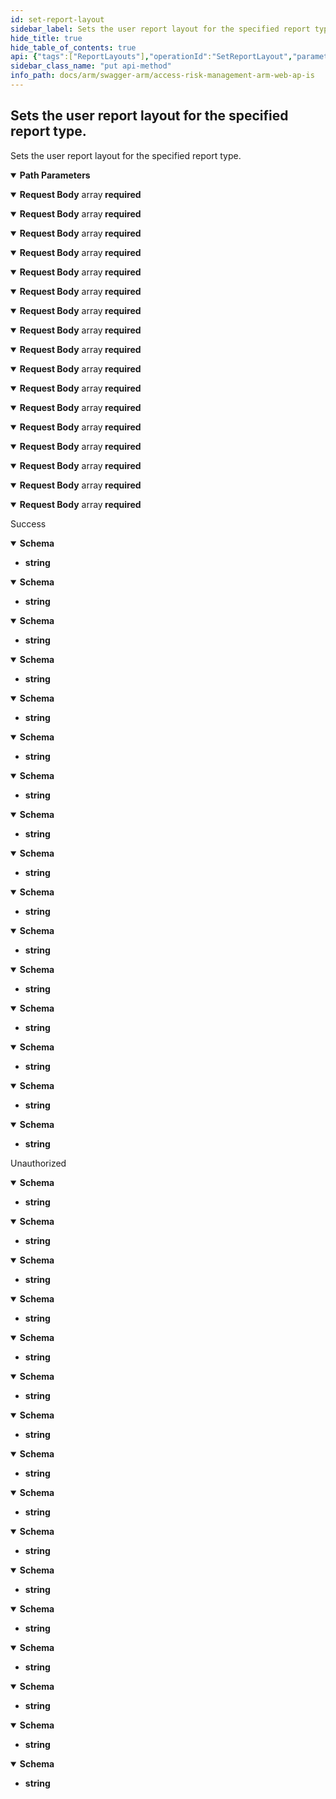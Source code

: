 ```yaml
---
id: set-report-layout
sidebar_label: Sets the user report layout for the specified report type.
hide_title: true
hide_table_of_contents: true
api: {"tags":["ReportLayouts"],"operationId":"SetReportLayout","parameters":[{"name":"reportType","in":"path","required":true,"schema":{"type":"string","enum":["userSummary","riskSummary","riskLevelDetails","userTCodeLevelRiskDetails","authorizationObjectLevelHitDetails","userRemediations","roleSummary","executionSummaryMonthly","executionSummary","roleRemediations","roleMemberTCodeExecutions","roleTCodeLevelRiskDetails","rolesRankedByRisk","riskDescriptions","businessFunctionDescriptions","dailyChangeDocumentSummary","mitigatingControls","roleDetails","roleInherentRiskDetails","userPermissionLevelDetails","roleAuthorizationObjectLevelHitDetails"]}}],"requestBody":{"content":{"application/json;odata.metadata=minimal;odata.streaming=true":{"schema":{"uniqueItems":false,"type":"array","items":{"description":"Represents the field configuration for a report's column.","type":"object","properties":{"fieldId":{"description":"Represents the unique identifier of the field.  Usually the name of the column.","type":"string"},"type":{"enum":["boolean","date","numeric","string"],"type":"string"},"enabled":{"description":"Represents whether the report column is enabled or not.","type":"boolean"},"width":{"format":"int32","description":"Represents the width of the report column.","type":"integer"}}}}},"application/json;odata.metadata=minimal;odata.streaming=false":{"schema":{"uniqueItems":false,"type":"array","items":{"description":"Represents the field configuration for a report's column.","type":"object","properties":{"fieldId":{"description":"Represents the unique identifier of the field.  Usually the name of the column.","type":"string"},"type":{"enum":["boolean","date","numeric","string"],"type":"string"},"enabled":{"description":"Represents whether the report column is enabled or not.","type":"boolean"},"width":{"format":"int32","description":"Represents the width of the report column.","type":"integer"}}}}},"application/json;odata.metadata=minimal":{"schema":{"uniqueItems":false,"type":"array","items":{"description":"Represents the field configuration for a report's column.","type":"object","properties":{"fieldId":{"description":"Represents the unique identifier of the field.  Usually the name of the column.","type":"string"},"type":{"enum":["boolean","date","numeric","string"],"type":"string"},"enabled":{"description":"Represents whether the report column is enabled or not.","type":"boolean"},"width":{"format":"int32","description":"Represents the width of the report column.","type":"integer"}}}}},"application/json;odata.metadata=full;odata.streaming=true":{"schema":{"uniqueItems":false,"type":"array","items":{"description":"Represents the field configuration for a report's column.","type":"object","properties":{"fieldId":{"description":"Represents the unique identifier of the field.  Usually the name of the column.","type":"string"},"type":{"enum":["boolean","date","numeric","string"],"type":"string"},"enabled":{"description":"Represents whether the report column is enabled or not.","type":"boolean"},"width":{"format":"int32","description":"Represents the width of the report column.","type":"integer"}}}}},"application/json;odata.metadata=full;odata.streaming=false":{"schema":{"uniqueItems":false,"type":"array","items":{"description":"Represents the field configuration for a report's column.","type":"object","properties":{"fieldId":{"description":"Represents the unique identifier of the field.  Usually the name of the column.","type":"string"},"type":{"enum":["boolean","date","numeric","string"],"type":"string"},"enabled":{"description":"Represents whether the report column is enabled or not.","type":"boolean"},"width":{"format":"int32","description":"Represents the width of the report column.","type":"integer"}}}}},"application/json;odata.metadata=full":{"schema":{"uniqueItems":false,"type":"array","items":{"description":"Represents the field configuration for a report's column.","type":"object","properties":{"fieldId":{"description":"Represents the unique identifier of the field.  Usually the name of the column.","type":"string"},"type":{"enum":["boolean","date","numeric","string"],"type":"string"},"enabled":{"description":"Represents whether the report column is enabled or not.","type":"boolean"},"width":{"format":"int32","description":"Represents the width of the report column.","type":"integer"}}}}},"application/json;odata.metadata=none;odata.streaming=true":{"schema":{"uniqueItems":false,"type":"array","items":{"description":"Represents the field configuration for a report's column.","type":"object","properties":{"fieldId":{"description":"Represents the unique identifier of the field.  Usually the name of the column.","type":"string"},"type":{"enum":["boolean","date","numeric","string"],"type":"string"},"enabled":{"description":"Represents whether the report column is enabled or not.","type":"boolean"},"width":{"format":"int32","description":"Represents the width of the report column.","type":"integer"}}}}},"application/json;odata.metadata=none;odata.streaming=false":{"schema":{"uniqueItems":false,"type":"array","items":{"description":"Represents the field configuration for a report's column.","type":"object","properties":{"fieldId":{"description":"Represents the unique identifier of the field.  Usually the name of the column.","type":"string"},"type":{"enum":["boolean","date","numeric","string"],"type":"string"},"enabled":{"description":"Represents whether the report column is enabled or not.","type":"boolean"},"width":{"format":"int32","description":"Represents the width of the report column.","type":"integer"}}}}},"application/json;odata.metadata=none":{"schema":{"uniqueItems":false,"type":"array","items":{"description":"Represents the field configuration for a report's column.","type":"object","properties":{"fieldId":{"description":"Represents the unique identifier of the field.  Usually the name of the column.","type":"string"},"type":{"enum":["boolean","date","numeric","string"],"type":"string"},"enabled":{"description":"Represents whether the report column is enabled or not.","type":"boolean"},"width":{"format":"int32","description":"Represents the width of the report column.","type":"integer"}}}}},"application/json;odata.streaming=true":{"schema":{"uniqueItems":false,"type":"array","items":{"description":"Represents the field configuration for a report's column.","type":"object","properties":{"fieldId":{"description":"Represents the unique identifier of the field.  Usually the name of the column.","type":"string"},"type":{"enum":["boolean","date","numeric","string"],"type":"string"},"enabled":{"description":"Represents whether the report column is enabled or not.","type":"boolean"},"width":{"format":"int32","description":"Represents the width of the report column.","type":"integer"}}}}},"application/json;odata.streaming=false":{"schema":{"uniqueItems":false,"type":"array","items":{"description":"Represents the field configuration for a report's column.","type":"object","properties":{"fieldId":{"description":"Represents the unique identifier of the field.  Usually the name of the column.","type":"string"},"type":{"enum":["boolean","date","numeric","string"],"type":"string"},"enabled":{"description":"Represents whether the report column is enabled or not.","type":"boolean"},"width":{"format":"int32","description":"Represents the width of the report column.","type":"integer"}}}}},"application/json":{"schema":{"uniqueItems":false,"type":"array","items":{"description":"Represents the field configuration for a report's column.","type":"object","properties":{"fieldId":{"description":"Represents the unique identifier of the field.  Usually the name of the column.","type":"string"},"type":{"enum":["boolean","date","numeric","string"],"type":"string"},"enabled":{"description":"Represents whether the report column is enabled or not.","type":"boolean"},"width":{"format":"int32","description":"Represents the width of the report column.","type":"integer"}}}}},"application/xml":{"schema":{"uniqueItems":false,"type":"array","items":{"description":"Represents the field configuration for a report's column.","type":"object","properties":{"fieldId":{"description":"Represents the unique identifier of the field.  Usually the name of the column.","type":"string"},"type":{"enum":["boolean","date","numeric","string"],"type":"string"},"enabled":{"description":"Represents whether the report column is enabled or not.","type":"boolean"},"width":{"format":"int32","description":"Represents the width of the report column.","type":"integer"}}}}},"application/prs.odatatestxx-odata":{"schema":{"uniqueItems":false,"type":"array","items":{"description":"Represents the field configuration for a report's column.","type":"object","properties":{"fieldId":{"description":"Represents the unique identifier of the field.  Usually the name of the column.","type":"string"},"type":{"enum":["boolean","date","numeric","string"],"type":"string"},"enabled":{"description":"Represents whether the report column is enabled or not.","type":"boolean"},"width":{"format":"int32","description":"Represents the width of the report column.","type":"integer"}}}}},"application/json-patch+json":{"schema":{"uniqueItems":false,"type":"array","items":{"description":"Represents the field configuration for a report's column.","type":"object","properties":{"fieldId":{"description":"Represents the unique identifier of the field.  Usually the name of the column.","type":"string"},"type":{"enum":["boolean","date","numeric","string"],"type":"string"},"enabled":{"description":"Represents whether the report column is enabled or not.","type":"boolean"},"width":{"format":"int32","description":"Represents the width of the report column.","type":"integer"}}}}},"text/json":{"schema":{"uniqueItems":false,"type":"array","items":{"description":"Represents the field configuration for a report's column.","type":"object","properties":{"fieldId":{"description":"Represents the unique identifier of the field.  Usually the name of the column.","type":"string"},"type":{"enum":["boolean","date","numeric","string"],"type":"string"},"enabled":{"description":"Represents whether the report column is enabled or not.","type":"boolean"},"width":{"format":"int32","description":"Represents the width of the report column.","type":"integer"}}}}},"application/*+json":{"schema":{"uniqueItems":false,"type":"array","items":{"description":"Represents the field configuration for a report's column.","type":"object","properties":{"fieldId":{"description":"Represents the unique identifier of the field.  Usually the name of the column.","type":"string"},"type":{"enum":["boolean","date","numeric","string"],"type":"string"},"enabled":{"description":"Represents whether the report column is enabled or not.","type":"boolean"},"width":{"format":"int32","description":"Represents the width of the report column.","type":"integer"}}}}}},"required":true},"responses":{"200":{"description":"Success","content":{"application/json;odata.metadata=minimal;odata.streaming=true":{"schema":{"type":"string"}},"application/json;odata.metadata=minimal;odata.streaming=false":{"schema":{"type":"string"}},"application/json;odata.metadata=minimal":{"schema":{"type":"string"}},"application/json;odata.metadata=full;odata.streaming=true":{"schema":{"type":"string"}},"application/json;odata.metadata=full;odata.streaming=false":{"schema":{"type":"string"}},"application/json;odata.metadata=full":{"schema":{"type":"string"}},"application/json;odata.metadata=none;odata.streaming=true":{"schema":{"type":"string"}},"application/json;odata.metadata=none;odata.streaming=false":{"schema":{"type":"string"}},"application/json;odata.metadata=none":{"schema":{"type":"string"}},"application/json;odata.streaming=true":{"schema":{"type":"string"}},"application/json;odata.streaming=false":{"schema":{"type":"string"}},"application/json":{"schema":{"type":"string"}},"application/xml":{"schema":{"type":"string"}},"application/prs.odatatestxx-odata":{"schema":{"type":"string"}},"text/plain":{"schema":{"type":"string"}},"text/json":{"schema":{"type":"string"}}}},"401":{"description":"Unauthorized","content":{"application/json;odata.metadata=minimal;odata.streaming=true":{"schema":{"type":"string"}},"application/json;odata.metadata=minimal;odata.streaming=false":{"schema":{"type":"string"}},"application/json;odata.metadata=minimal":{"schema":{"type":"string"}},"application/json;odata.metadata=full;odata.streaming=true":{"schema":{"type":"string"}},"application/json;odata.metadata=full;odata.streaming=false":{"schema":{"type":"string"}},"application/json;odata.metadata=full":{"schema":{"type":"string"}},"application/json;odata.metadata=none;odata.streaming=true":{"schema":{"type":"string"}},"application/json;odata.metadata=none;odata.streaming=false":{"schema":{"type":"string"}},"application/json;odata.metadata=none":{"schema":{"type":"string"}},"application/json;odata.streaming=true":{"schema":{"type":"string"}},"application/json;odata.streaming=false":{"schema":{"type":"string"}},"application/json":{"schema":{"type":"string"}},"application/xml":{"schema":{"type":"string"}},"application/prs.odatatestxx-odata":{"schema":{"type":"string"}},"text/plain":{"schema":{"type":"string"}},"text/json":{"schema":{"type":"string"}}}}},"description":"Sets the user report layout for the specified report type.","method":"put","path":"/api/layouts/{reportType}","jsonRequestBodyExample":[{"fieldId":"string","type":"boolean","enabled":true,"width":0}],"info":{"version":"v1","title":"Access Risk Management ARM Web APIs"},"postman":{"name":"Sets the user report layout for the specified report type.","description":{"type":"text/plain"},"url":{"path":["api","layouts",":reportType"],"host":["{{baseUrl}}"],"query":[],"variable":[{"disabled":false,"description":{"content":"(Required) ","type":"text/plain"},"type":"any","value":"","key":"reportType"}]},"header":[{"key":"Content-Type","value":"application/json"},{"key":"Accept","value":"application/json;odata.metadata=minimal;odata.streaming=true"}],"method":"PUT","body":{"mode":"raw","raw":"\"\"","options":{"raw":{"language":"json"}}}}}
sidebar_class_name: "put api-method"
info_path: docs/arm/swagger-arm/access-risk-management-arm-web-ap-is
---
```



## Sets the user report layout for the specified report type.



Sets the user report layout for the specified report type.

<details style={{"marginBottom":"1rem"}} data-collapsed={false} open={true}><summary style={{}}><strong>Path Parameters</strong></summary><div><ul><ParamsItem className={"paramsItem"} param={{"name":"reportType","in":"path","required":true,"schema":{"type":"string","enum":["userSummary","riskSummary","riskLevelDetails","userTCodeLevelRiskDetails","authorizationObjectLevelHitDetails","userRemediations","roleSummary","executionSummaryMonthly","executionSummary","roleRemediations","roleMemberTCodeExecutions","roleTCodeLevelRiskDetails","rolesRankedByRisk","riskDescriptions","businessFunctionDescriptions","dailyChangeDocumentSummary","mitigatingControls","roleDetails","roleInherentRiskDetails","userPermissionLevelDetails","roleAuthorizationObjectLevelHitDetails"]}}}></ParamsItem></ul></div></details><MimeTabs groupId={"mime-type"}><TabItem label={"application/json;odata.metadata=minimal;odata.streaming=true"} value={"application/json;odata.metadata=minimal;odata.streaming=true"}><details style={{}} data-collapsed={false} open={true}><summary style={{"textAlign":"left"}}><strong>Request Body</strong><span style={{"opacity":"0.6"}}> array</span><strong style={{"fontSize":"var(--ifm-code-font-size)","color":"var(--openapi-required)"}}> required</strong></summary><div style={{"textAlign":"left","marginLeft":"1rem"}}></div><ul style={{"marginLeft":"1rem"}}><SchemaItem collapsible={false} name={"fieldId"} required={false} schemaDescription={"Represents the unique identifier of the field.  Usually the name of the column."} schemaName={"string"} qualifierMessage={undefined} defaultValue={undefined}></SchemaItem><SchemaItem collapsible={false} name={"type"} required={false} schemaDescription={undefined} schemaName={"string"} qualifierMessage={"**Possible values:** [`boolean`, `date`, `numeric`, `string`]"} defaultValue={undefined}></SchemaItem><SchemaItem collapsible={false} name={"enabled"} required={false} schemaDescription={"Represents whether the report column is enabled or not."} schemaName={"boolean"} qualifierMessage={undefined} defaultValue={undefined}></SchemaItem><SchemaItem collapsible={false} name={"width"} required={false} schemaDescription={"Represents the width of the report column."} schemaName={"int32"} qualifierMessage={undefined} defaultValue={undefined}></SchemaItem></ul></details></TabItem><TabItem label={"application/json;odata.metadata=minimal;odata.streaming=false"} value={"application/json;odata.metadata=minimal;odata.streaming=false"}><details style={{}} data-collapsed={false} open={true}><summary style={{"textAlign":"left"}}><strong>Request Body</strong><span style={{"opacity":"0.6"}}> array</span><strong style={{"fontSize":"var(--ifm-code-font-size)","color":"var(--openapi-required)"}}> required</strong></summary><div style={{"textAlign":"left","marginLeft":"1rem"}}></div><ul style={{"marginLeft":"1rem"}}><SchemaItem collapsible={false} name={"fieldId"} required={false} schemaDescription={"Represents the unique identifier of the field.  Usually the name of the column."} schemaName={"string"} qualifierMessage={undefined} defaultValue={undefined}></SchemaItem><SchemaItem collapsible={false} name={"type"} required={false} schemaDescription={undefined} schemaName={"string"} qualifierMessage={"**Possible values:** [`boolean`, `date`, `numeric`, `string`]"} defaultValue={undefined}></SchemaItem><SchemaItem collapsible={false} name={"enabled"} required={false} schemaDescription={"Represents whether the report column is enabled or not."} schemaName={"boolean"} qualifierMessage={undefined} defaultValue={undefined}></SchemaItem><SchemaItem collapsible={false} name={"width"} required={false} schemaDescription={"Represents the width of the report column."} schemaName={"int32"} qualifierMessage={undefined} defaultValue={undefined}></SchemaItem></ul></details></TabItem><TabItem label={"application/json;odata.metadata=minimal"} value={"application/json;odata.metadata=minimal"}><details style={{}} data-collapsed={false} open={true}><summary style={{"textAlign":"left"}}><strong>Request Body</strong><span style={{"opacity":"0.6"}}> array</span><strong style={{"fontSize":"var(--ifm-code-font-size)","color":"var(--openapi-required)"}}> required</strong></summary><div style={{"textAlign":"left","marginLeft":"1rem"}}></div><ul style={{"marginLeft":"1rem"}}><SchemaItem collapsible={false} name={"fieldId"} required={false} schemaDescription={"Represents the unique identifier of the field.  Usually the name of the column."} schemaName={"string"} qualifierMessage={undefined} defaultValue={undefined}></SchemaItem><SchemaItem collapsible={false} name={"type"} required={false} schemaDescription={undefined} schemaName={"string"} qualifierMessage={"**Possible values:** [`boolean`, `date`, `numeric`, `string`]"} defaultValue={undefined}></SchemaItem><SchemaItem collapsible={false} name={"enabled"} required={false} schemaDescription={"Represents whether the report column is enabled or not."} schemaName={"boolean"} qualifierMessage={undefined} defaultValue={undefined}></SchemaItem><SchemaItem collapsible={false} name={"width"} required={false} schemaDescription={"Represents the width of the report column."} schemaName={"int32"} qualifierMessage={undefined} defaultValue={undefined}></SchemaItem></ul></details></TabItem><TabItem label={"application/json;odata.metadata=full;odata.streaming=true"} value={"application/json;odata.metadata=full;odata.streaming=true"}><details style={{}} data-collapsed={false} open={true}><summary style={{"textAlign":"left"}}><strong>Request Body</strong><span style={{"opacity":"0.6"}}> array</span><strong style={{"fontSize":"var(--ifm-code-font-size)","color":"var(--openapi-required)"}}> required</strong></summary><div style={{"textAlign":"left","marginLeft":"1rem"}}></div><ul style={{"marginLeft":"1rem"}}><SchemaItem collapsible={false} name={"fieldId"} required={false} schemaDescription={"Represents the unique identifier of the field.  Usually the name of the column."} schemaName={"string"} qualifierMessage={undefined} defaultValue={undefined}></SchemaItem><SchemaItem collapsible={false} name={"type"} required={false} schemaDescription={undefined} schemaName={"string"} qualifierMessage={"**Possible values:** [`boolean`, `date`, `numeric`, `string`]"} defaultValue={undefined}></SchemaItem><SchemaItem collapsible={false} name={"enabled"} required={false} schemaDescription={"Represents whether the report column is enabled or not."} schemaName={"boolean"} qualifierMessage={undefined} defaultValue={undefined}></SchemaItem><SchemaItem collapsible={false} name={"width"} required={false} schemaDescription={"Represents the width of the report column."} schemaName={"int32"} qualifierMessage={undefined} defaultValue={undefined}></SchemaItem></ul></details></TabItem><TabItem label={"application/json;odata.metadata=full;odata.streaming=false"} value={"application/json;odata.metadata=full;odata.streaming=false"}><details style={{}} data-collapsed={false} open={true}><summary style={{"textAlign":"left"}}><strong>Request Body</strong><span style={{"opacity":"0.6"}}> array</span><strong style={{"fontSize":"var(--ifm-code-font-size)","color":"var(--openapi-required)"}}> required</strong></summary><div style={{"textAlign":"left","marginLeft":"1rem"}}></div><ul style={{"marginLeft":"1rem"}}><SchemaItem collapsible={false} name={"fieldId"} required={false} schemaDescription={"Represents the unique identifier of the field.  Usually the name of the column."} schemaName={"string"} qualifierMessage={undefined} defaultValue={undefined}></SchemaItem><SchemaItem collapsible={false} name={"type"} required={false} schemaDescription={undefined} schemaName={"string"} qualifierMessage={"**Possible values:** [`boolean`, `date`, `numeric`, `string`]"} defaultValue={undefined}></SchemaItem><SchemaItem collapsible={false} name={"enabled"} required={false} schemaDescription={"Represents whether the report column is enabled or not."} schemaName={"boolean"} qualifierMessage={undefined} defaultValue={undefined}></SchemaItem><SchemaItem collapsible={false} name={"width"} required={false} schemaDescription={"Represents the width of the report column."} schemaName={"int32"} qualifierMessage={undefined} defaultValue={undefined}></SchemaItem></ul></details></TabItem><TabItem label={"application/json;odata.metadata=full"} value={"application/json;odata.metadata=full"}><details style={{}} data-collapsed={false} open={true}><summary style={{"textAlign":"left"}}><strong>Request Body</strong><span style={{"opacity":"0.6"}}> array</span><strong style={{"fontSize":"var(--ifm-code-font-size)","color":"var(--openapi-required)"}}> required</strong></summary><div style={{"textAlign":"left","marginLeft":"1rem"}}></div><ul style={{"marginLeft":"1rem"}}><SchemaItem collapsible={false} name={"fieldId"} required={false} schemaDescription={"Represents the unique identifier of the field.  Usually the name of the column."} schemaName={"string"} qualifierMessage={undefined} defaultValue={undefined}></SchemaItem><SchemaItem collapsible={false} name={"type"} required={false} schemaDescription={undefined} schemaName={"string"} qualifierMessage={"**Possible values:** [`boolean`, `date`, `numeric`, `string`]"} defaultValue={undefined}></SchemaItem><SchemaItem collapsible={false} name={"enabled"} required={false} schemaDescription={"Represents whether the report column is enabled or not."} schemaName={"boolean"} qualifierMessage={undefined} defaultValue={undefined}></SchemaItem><SchemaItem collapsible={false} name={"width"} required={false} schemaDescription={"Represents the width of the report column."} schemaName={"int32"} qualifierMessage={undefined} defaultValue={undefined}></SchemaItem></ul></details></TabItem><TabItem label={"application/json;odata.metadata=none;odata.streaming=true"} value={"application/json;odata.metadata=none;odata.streaming=true"}><details style={{}} data-collapsed={false} open={true}><summary style={{"textAlign":"left"}}><strong>Request Body</strong><span style={{"opacity":"0.6"}}> array</span><strong style={{"fontSize":"var(--ifm-code-font-size)","color":"var(--openapi-required)"}}> required</strong></summary><div style={{"textAlign":"left","marginLeft":"1rem"}}></div><ul style={{"marginLeft":"1rem"}}><SchemaItem collapsible={false} name={"fieldId"} required={false} schemaDescription={"Represents the unique identifier of the field.  Usually the name of the column."} schemaName={"string"} qualifierMessage={undefined} defaultValue={undefined}></SchemaItem><SchemaItem collapsible={false} name={"type"} required={false} schemaDescription={undefined} schemaName={"string"} qualifierMessage={"**Possible values:** [`boolean`, `date`, `numeric`, `string`]"} defaultValue={undefined}></SchemaItem><SchemaItem collapsible={false} name={"enabled"} required={false} schemaDescription={"Represents whether the report column is enabled or not."} schemaName={"boolean"} qualifierMessage={undefined} defaultValue={undefined}></SchemaItem><SchemaItem collapsible={false} name={"width"} required={false} schemaDescription={"Represents the width of the report column."} schemaName={"int32"} qualifierMessage={undefined} defaultValue={undefined}></SchemaItem></ul></details></TabItem><TabItem label={"application/json;odata.metadata=none;odata.streaming=false"} value={"application/json;odata.metadata=none;odata.streaming=false"}><details style={{}} data-collapsed={false} open={true}><summary style={{"textAlign":"left"}}><strong>Request Body</strong><span style={{"opacity":"0.6"}}> array</span><strong style={{"fontSize":"var(--ifm-code-font-size)","color":"var(--openapi-required)"}}> required</strong></summary><div style={{"textAlign":"left","marginLeft":"1rem"}}></div><ul style={{"marginLeft":"1rem"}}><SchemaItem collapsible={false} name={"fieldId"} required={false} schemaDescription={"Represents the unique identifier of the field.  Usually the name of the column."} schemaName={"string"} qualifierMessage={undefined} defaultValue={undefined}></SchemaItem><SchemaItem collapsible={false} name={"type"} required={false} schemaDescription={undefined} schemaName={"string"} qualifierMessage={"**Possible values:** [`boolean`, `date`, `numeric`, `string`]"} defaultValue={undefined}></SchemaItem><SchemaItem collapsible={false} name={"enabled"} required={false} schemaDescription={"Represents whether the report column is enabled or not."} schemaName={"boolean"} qualifierMessage={undefined} defaultValue={undefined}></SchemaItem><SchemaItem collapsible={false} name={"width"} required={false} schemaDescription={"Represents the width of the report column."} schemaName={"int32"} qualifierMessage={undefined} defaultValue={undefined}></SchemaItem></ul></details></TabItem><TabItem label={"application/json;odata.metadata=none"} value={"application/json;odata.metadata=none"}><details style={{}} data-collapsed={false} open={true}><summary style={{"textAlign":"left"}}><strong>Request Body</strong><span style={{"opacity":"0.6"}}> array</span><strong style={{"fontSize":"var(--ifm-code-font-size)","color":"var(--openapi-required)"}}> required</strong></summary><div style={{"textAlign":"left","marginLeft":"1rem"}}></div><ul style={{"marginLeft":"1rem"}}><SchemaItem collapsible={false} name={"fieldId"} required={false} schemaDescription={"Represents the unique identifier of the field.  Usually the name of the column."} schemaName={"string"} qualifierMessage={undefined} defaultValue={undefined}></SchemaItem><SchemaItem collapsible={false} name={"type"} required={false} schemaDescription={undefined} schemaName={"string"} qualifierMessage={"**Possible values:** [`boolean`, `date`, `numeric`, `string`]"} defaultValue={undefined}></SchemaItem><SchemaItem collapsible={false} name={"enabled"} required={false} schemaDescription={"Represents whether the report column is enabled or not."} schemaName={"boolean"} qualifierMessage={undefined} defaultValue={undefined}></SchemaItem><SchemaItem collapsible={false} name={"width"} required={false} schemaDescription={"Represents the width of the report column."} schemaName={"int32"} qualifierMessage={undefined} defaultValue={undefined}></SchemaItem></ul></details></TabItem><TabItem label={"application/json;odata.streaming=true"} value={"application/json;odata.streaming=true"}><details style={{}} data-collapsed={false} open={true}><summary style={{"textAlign":"left"}}><strong>Request Body</strong><span style={{"opacity":"0.6"}}> array</span><strong style={{"fontSize":"var(--ifm-code-font-size)","color":"var(--openapi-required)"}}> required</strong></summary><div style={{"textAlign":"left","marginLeft":"1rem"}}></div><ul style={{"marginLeft":"1rem"}}><SchemaItem collapsible={false} name={"fieldId"} required={false} schemaDescription={"Represents the unique identifier of the field.  Usually the name of the column."} schemaName={"string"} qualifierMessage={undefined} defaultValue={undefined}></SchemaItem><SchemaItem collapsible={false} name={"type"} required={false} schemaDescription={undefined} schemaName={"string"} qualifierMessage={"**Possible values:** [`boolean`, `date`, `numeric`, `string`]"} defaultValue={undefined}></SchemaItem><SchemaItem collapsible={false} name={"enabled"} required={false} schemaDescription={"Represents whether the report column is enabled or not."} schemaName={"boolean"} qualifierMessage={undefined} defaultValue={undefined}></SchemaItem><SchemaItem collapsible={false} name={"width"} required={false} schemaDescription={"Represents the width of the report column."} schemaName={"int32"} qualifierMessage={undefined} defaultValue={undefined}></SchemaItem></ul></details></TabItem><TabItem label={"application/json;odata.streaming=false"} value={"application/json;odata.streaming=false"}><details style={{}} data-collapsed={false} open={true}><summary style={{"textAlign":"left"}}><strong>Request Body</strong><span style={{"opacity":"0.6"}}> array</span><strong style={{"fontSize":"var(--ifm-code-font-size)","color":"var(--openapi-required)"}}> required</strong></summary><div style={{"textAlign":"left","marginLeft":"1rem"}}></div><ul style={{"marginLeft":"1rem"}}><SchemaItem collapsible={false} name={"fieldId"} required={false} schemaDescription={"Represents the unique identifier of the field.  Usually the name of the column."} schemaName={"string"} qualifierMessage={undefined} defaultValue={undefined}></SchemaItem><SchemaItem collapsible={false} name={"type"} required={false} schemaDescription={undefined} schemaName={"string"} qualifierMessage={"**Possible values:** [`boolean`, `date`, `numeric`, `string`]"} defaultValue={undefined}></SchemaItem><SchemaItem collapsible={false} name={"enabled"} required={false} schemaDescription={"Represents whether the report column is enabled or not."} schemaName={"boolean"} qualifierMessage={undefined} defaultValue={undefined}></SchemaItem><SchemaItem collapsible={false} name={"width"} required={false} schemaDescription={"Represents the width of the report column."} schemaName={"int32"} qualifierMessage={undefined} defaultValue={undefined}></SchemaItem></ul></details></TabItem><TabItem label={"application/json"} value={"application/json"}><details style={{}} data-collapsed={false} open={true}><summary style={{"textAlign":"left"}}><strong>Request Body</strong><span style={{"opacity":"0.6"}}> array</span><strong style={{"fontSize":"var(--ifm-code-font-size)","color":"var(--openapi-required)"}}> required</strong></summary><div style={{"textAlign":"left","marginLeft":"1rem"}}></div><ul style={{"marginLeft":"1rem"}}><SchemaItem collapsible={false} name={"fieldId"} required={false} schemaDescription={"Represents the unique identifier of the field.  Usually the name of the column."} schemaName={"string"} qualifierMessage={undefined} defaultValue={undefined}></SchemaItem><SchemaItem collapsible={false} name={"type"} required={false} schemaDescription={undefined} schemaName={"string"} qualifierMessage={"**Possible values:** [`boolean`, `date`, `numeric`, `string`]"} defaultValue={undefined}></SchemaItem><SchemaItem collapsible={false} name={"enabled"} required={false} schemaDescription={"Represents whether the report column is enabled or not."} schemaName={"boolean"} qualifierMessage={undefined} defaultValue={undefined}></SchemaItem><SchemaItem collapsible={false} name={"width"} required={false} schemaDescription={"Represents the width of the report column."} schemaName={"int32"} qualifierMessage={undefined} defaultValue={undefined}></SchemaItem></ul></details></TabItem><TabItem label={"application/xml"} value={"application/xml"}><details style={{}} data-collapsed={false} open={true}><summary style={{"textAlign":"left"}}><strong>Request Body</strong><span style={{"opacity":"0.6"}}> array</span><strong style={{"fontSize":"var(--ifm-code-font-size)","color":"var(--openapi-required)"}}> required</strong></summary><div style={{"textAlign":"left","marginLeft":"1rem"}}></div><ul style={{"marginLeft":"1rem"}}><SchemaItem collapsible={false} name={"fieldId"} required={false} schemaDescription={"Represents the unique identifier of the field.  Usually the name of the column."} schemaName={"string"} qualifierMessage={undefined} defaultValue={undefined}></SchemaItem><SchemaItem collapsible={false} name={"type"} required={false} schemaDescription={undefined} schemaName={"string"} qualifierMessage={"**Possible values:** [`boolean`, `date`, `numeric`, `string`]"} defaultValue={undefined}></SchemaItem><SchemaItem collapsible={false} name={"enabled"} required={false} schemaDescription={"Represents whether the report column is enabled or not."} schemaName={"boolean"} qualifierMessage={undefined} defaultValue={undefined}></SchemaItem><SchemaItem collapsible={false} name={"width"} required={false} schemaDescription={"Represents the width of the report column."} schemaName={"int32"} qualifierMessage={undefined} defaultValue={undefined}></SchemaItem></ul></details></TabItem><TabItem label={"application/prs.odatatestxx-odata"} value={"application/prs.odatatestxx-odata"}><details style={{}} data-collapsed={false} open={true}><summary style={{"textAlign":"left"}}><strong>Request Body</strong><span style={{"opacity":"0.6"}}> array</span><strong style={{"fontSize":"var(--ifm-code-font-size)","color":"var(--openapi-required)"}}> required</strong></summary><div style={{"textAlign":"left","marginLeft":"1rem"}}></div><ul style={{"marginLeft":"1rem"}}><SchemaItem collapsible={false} name={"fieldId"} required={false} schemaDescription={"Represents the unique identifier of the field.  Usually the name of the column."} schemaName={"string"} qualifierMessage={undefined} defaultValue={undefined}></SchemaItem><SchemaItem collapsible={false} name={"type"} required={false} schemaDescription={undefined} schemaName={"string"} qualifierMessage={"**Possible values:** [`boolean`, `date`, `numeric`, `string`]"} defaultValue={undefined}></SchemaItem><SchemaItem collapsible={false} name={"enabled"} required={false} schemaDescription={"Represents whether the report column is enabled or not."} schemaName={"boolean"} qualifierMessage={undefined} defaultValue={undefined}></SchemaItem><SchemaItem collapsible={false} name={"width"} required={false} schemaDescription={"Represents the width of the report column."} schemaName={"int32"} qualifierMessage={undefined} defaultValue={undefined}></SchemaItem></ul></details></TabItem><TabItem label={"application/json-patch+json"} value={"application/json-patch+json"}><details style={{}} data-collapsed={false} open={true}><summary style={{"textAlign":"left"}}><strong>Request Body</strong><span style={{"opacity":"0.6"}}> array</span><strong style={{"fontSize":"var(--ifm-code-font-size)","color":"var(--openapi-required)"}}> required</strong></summary><div style={{"textAlign":"left","marginLeft":"1rem"}}></div><ul style={{"marginLeft":"1rem"}}><SchemaItem collapsible={false} name={"fieldId"} required={false} schemaDescription={"Represents the unique identifier of the field.  Usually the name of the column."} schemaName={"string"} qualifierMessage={undefined} defaultValue={undefined}></SchemaItem><SchemaItem collapsible={false} name={"type"} required={false} schemaDescription={undefined} schemaName={"string"} qualifierMessage={"**Possible values:** [`boolean`, `date`, `numeric`, `string`]"} defaultValue={undefined}></SchemaItem><SchemaItem collapsible={false} name={"enabled"} required={false} schemaDescription={"Represents whether the report column is enabled or not."} schemaName={"boolean"} qualifierMessage={undefined} defaultValue={undefined}></SchemaItem><SchemaItem collapsible={false} name={"width"} required={false} schemaDescription={"Represents the width of the report column."} schemaName={"int32"} qualifierMessage={undefined} defaultValue={undefined}></SchemaItem></ul></details></TabItem><TabItem label={"text/json"} value={"text/json"}><details style={{}} data-collapsed={false} open={true}><summary style={{"textAlign":"left"}}><strong>Request Body</strong><span style={{"opacity":"0.6"}}> array</span><strong style={{"fontSize":"var(--ifm-code-font-size)","color":"var(--openapi-required)"}}> required</strong></summary><div style={{"textAlign":"left","marginLeft":"1rem"}}></div><ul style={{"marginLeft":"1rem"}}><SchemaItem collapsible={false} name={"fieldId"} required={false} schemaDescription={"Represents the unique identifier of the field.  Usually the name of the column."} schemaName={"string"} qualifierMessage={undefined} defaultValue={undefined}></SchemaItem><SchemaItem collapsible={false} name={"type"} required={false} schemaDescription={undefined} schemaName={"string"} qualifierMessage={"**Possible values:** [`boolean`, `date`, `numeric`, `string`]"} defaultValue={undefined}></SchemaItem><SchemaItem collapsible={false} name={"enabled"} required={false} schemaDescription={"Represents whether the report column is enabled or not."} schemaName={"boolean"} qualifierMessage={undefined} defaultValue={undefined}></SchemaItem><SchemaItem collapsible={false} name={"width"} required={false} schemaDescription={"Represents the width of the report column."} schemaName={"int32"} qualifierMessage={undefined} defaultValue={undefined}></SchemaItem></ul></details></TabItem><TabItem label={"application/*+json"} value={"application/*+json"}><details style={{}} data-collapsed={false} open={true}><summary style={{"textAlign":"left"}}><strong>Request Body</strong><span style={{"opacity":"0.6"}}> array</span><strong style={{"fontSize":"var(--ifm-code-font-size)","color":"var(--openapi-required)"}}> required</strong></summary><div style={{"textAlign":"left","marginLeft":"1rem"}}></div><ul style={{"marginLeft":"1rem"}}><SchemaItem collapsible={false} name={"fieldId"} required={false} schemaDescription={"Represents the unique identifier of the field.  Usually the name of the column."} schemaName={"string"} qualifierMessage={undefined} defaultValue={undefined}></SchemaItem><SchemaItem collapsible={false} name={"type"} required={false} schemaDescription={undefined} schemaName={"string"} qualifierMessage={"**Possible values:** [`boolean`, `date`, `numeric`, `string`]"} defaultValue={undefined}></SchemaItem><SchemaItem collapsible={false} name={"enabled"} required={false} schemaDescription={"Represents whether the report column is enabled or not."} schemaName={"boolean"} qualifierMessage={undefined} defaultValue={undefined}></SchemaItem><SchemaItem collapsible={false} name={"width"} required={false} schemaDescription={"Represents the width of the report column."} schemaName={"int32"} qualifierMessage={undefined} defaultValue={undefined}></SchemaItem></ul></details></TabItem></MimeTabs><div><ApiTabs><TabItem label={"200"} value={"200"}><div>

Success

</div><div><MimeTabs groupId={"mime-type"}><TabItem label={"application/json;odata.metadata=minimal;odata.streaming=true"} value={"application/json;odata.metadata=minimal;odata.streaming=true"}><SchemaTabs groupId={"schema-tabs"}><TabItem label={"Schema"} value={"Schema"}><details style={{}} data-collapsed={false} open={true}><summary style={{"textAlign":"left"}}><strong>Schema</strong></summary><div style={{"textAlign":"left","marginLeft":"1rem"}}></div><ul style={{"marginLeft":"1rem"}}><li><div><strong>string</strong></div></li></ul></details></TabItem></SchemaTabs></TabItem><TabItem label={"application/json;odata.metadata=minimal;odata.streaming=false"} value={"application/json;odata.metadata=minimal;odata.streaming=false"}><SchemaTabs groupId={"schema-tabs"}><TabItem label={"Schema"} value={"Schema"}><details style={{}} data-collapsed={false} open={true}><summary style={{"textAlign":"left"}}><strong>Schema</strong></summary><div style={{"textAlign":"left","marginLeft":"1rem"}}></div><ul style={{"marginLeft":"1rem"}}><li><div><strong>string</strong></div></li></ul></details></TabItem></SchemaTabs></TabItem><TabItem label={"application/json;odata.metadata=minimal"} value={"application/json;odata.metadata=minimal"}><SchemaTabs groupId={"schema-tabs"}><TabItem label={"Schema"} value={"Schema"}><details style={{}} data-collapsed={false} open={true}><summary style={{"textAlign":"left"}}><strong>Schema</strong></summary><div style={{"textAlign":"left","marginLeft":"1rem"}}></div><ul style={{"marginLeft":"1rem"}}><li><div><strong>string</strong></div></li></ul></details></TabItem></SchemaTabs></TabItem><TabItem label={"application/json;odata.metadata=full;odata.streaming=true"} value={"application/json;odata.metadata=full;odata.streaming=true"}><SchemaTabs groupId={"schema-tabs"}><TabItem label={"Schema"} value={"Schema"}><details style={{}} data-collapsed={false} open={true}><summary style={{"textAlign":"left"}}><strong>Schema</strong></summary><div style={{"textAlign":"left","marginLeft":"1rem"}}></div><ul style={{"marginLeft":"1rem"}}><li><div><strong>string</strong></div></li></ul></details></TabItem></SchemaTabs></TabItem><TabItem label={"application/json;odata.metadata=full;odata.streaming=false"} value={"application/json;odata.metadata=full;odata.streaming=false"}><SchemaTabs groupId={"schema-tabs"}><TabItem label={"Schema"} value={"Schema"}><details style={{}} data-collapsed={false} open={true}><summary style={{"textAlign":"left"}}><strong>Schema</strong></summary><div style={{"textAlign":"left","marginLeft":"1rem"}}></div><ul style={{"marginLeft":"1rem"}}><li><div><strong>string</strong></div></li></ul></details></TabItem></SchemaTabs></TabItem><TabItem label={"application/json;odata.metadata=full"} value={"application/json;odata.metadata=full"}><SchemaTabs groupId={"schema-tabs"}><TabItem label={"Schema"} value={"Schema"}><details style={{}} data-collapsed={false} open={true}><summary style={{"textAlign":"left"}}><strong>Schema</strong></summary><div style={{"textAlign":"left","marginLeft":"1rem"}}></div><ul style={{"marginLeft":"1rem"}}><li><div><strong>string</strong></div></li></ul></details></TabItem></SchemaTabs></TabItem><TabItem label={"application/json;odata.metadata=none;odata.streaming=true"} value={"application/json;odata.metadata=none;odata.streaming=true"}><SchemaTabs groupId={"schema-tabs"}><TabItem label={"Schema"} value={"Schema"}><details style={{}} data-collapsed={false} open={true}><summary style={{"textAlign":"left"}}><strong>Schema</strong></summary><div style={{"textAlign":"left","marginLeft":"1rem"}}></div><ul style={{"marginLeft":"1rem"}}><li><div><strong>string</strong></div></li></ul></details></TabItem></SchemaTabs></TabItem><TabItem label={"application/json;odata.metadata=none;odata.streaming=false"} value={"application/json;odata.metadata=none;odata.streaming=false"}><SchemaTabs groupId={"schema-tabs"}><TabItem label={"Schema"} value={"Schema"}><details style={{}} data-collapsed={false} open={true}><summary style={{"textAlign":"left"}}><strong>Schema</strong></summary><div style={{"textAlign":"left","marginLeft":"1rem"}}></div><ul style={{"marginLeft":"1rem"}}><li><div><strong>string</strong></div></li></ul></details></TabItem></SchemaTabs></TabItem><TabItem label={"application/json;odata.metadata=none"} value={"application/json;odata.metadata=none"}><SchemaTabs groupId={"schema-tabs"}><TabItem label={"Schema"} value={"Schema"}><details style={{}} data-collapsed={false} open={true}><summary style={{"textAlign":"left"}}><strong>Schema</strong></summary><div style={{"textAlign":"left","marginLeft":"1rem"}}></div><ul style={{"marginLeft":"1rem"}}><li><div><strong>string</strong></div></li></ul></details></TabItem></SchemaTabs></TabItem><TabItem label={"application/json;odata.streaming=true"} value={"application/json;odata.streaming=true"}><SchemaTabs groupId={"schema-tabs"}><TabItem label={"Schema"} value={"Schema"}><details style={{}} data-collapsed={false} open={true}><summary style={{"textAlign":"left"}}><strong>Schema</strong></summary><div style={{"textAlign":"left","marginLeft":"1rem"}}></div><ul style={{"marginLeft":"1rem"}}><li><div><strong>string</strong></div></li></ul></details></TabItem></SchemaTabs></TabItem><TabItem label={"application/json;odata.streaming=false"} value={"application/json;odata.streaming=false"}><SchemaTabs groupId={"schema-tabs"}><TabItem label={"Schema"} value={"Schema"}><details style={{}} data-collapsed={false} open={true}><summary style={{"textAlign":"left"}}><strong>Schema</strong></summary><div style={{"textAlign":"left","marginLeft":"1rem"}}></div><ul style={{"marginLeft":"1rem"}}><li><div><strong>string</strong></div></li></ul></details></TabItem></SchemaTabs></TabItem><TabItem label={"application/json"} value={"application/json"}><SchemaTabs groupId={"schema-tabs"}><TabItem label={"Schema"} value={"Schema"}><details style={{}} data-collapsed={false} open={true}><summary style={{"textAlign":"left"}}><strong>Schema</strong></summary><div style={{"textAlign":"left","marginLeft":"1rem"}}></div><ul style={{"marginLeft":"1rem"}}><li><div><strong>string</strong></div></li></ul></details></TabItem></SchemaTabs></TabItem><TabItem label={"application/xml"} value={"application/xml"}><SchemaTabs groupId={"schema-tabs"}><TabItem label={"Schema"} value={"Schema"}><details style={{}} data-collapsed={false} open={true}><summary style={{"textAlign":"left"}}><strong>Schema</strong></summary><div style={{"textAlign":"left","marginLeft":"1rem"}}></div><ul style={{"marginLeft":"1rem"}}><li><div><strong>string</strong></div></li></ul></details></TabItem></SchemaTabs></TabItem><TabItem label={"application/prs.odatatestxx-odata"} value={"application/prs.odatatestxx-odata"}><SchemaTabs groupId={"schema-tabs"}><TabItem label={"Schema"} value={"Schema"}><details style={{}} data-collapsed={false} open={true}><summary style={{"textAlign":"left"}}><strong>Schema</strong></summary><div style={{"textAlign":"left","marginLeft":"1rem"}}></div><ul style={{"marginLeft":"1rem"}}><li><div><strong>string</strong></div></li></ul></details></TabItem></SchemaTabs></TabItem><TabItem label={"text/plain"} value={"text/plain"}><SchemaTabs groupId={"schema-tabs"}><TabItem label={"Schema"} value={"Schema"}><details style={{}} data-collapsed={false} open={true}><summary style={{"textAlign":"left"}}><strong>Schema</strong></summary><div style={{"textAlign":"left","marginLeft":"1rem"}}></div><ul style={{"marginLeft":"1rem"}}><li><div><strong>string</strong></div></li></ul></details></TabItem></SchemaTabs></TabItem><TabItem label={"text/json"} value={"text/json"}><SchemaTabs groupId={"schema-tabs"}><TabItem label={"Schema"} value={"Schema"}><details style={{}} data-collapsed={false} open={true}><summary style={{"textAlign":"left"}}><strong>Schema</strong></summary><div style={{"textAlign":"left","marginLeft":"1rem"}}></div><ul style={{"marginLeft":"1rem"}}><li><div><strong>string</strong></div></li></ul></details></TabItem></SchemaTabs></TabItem></MimeTabs></div></TabItem><TabItem label={"401"} value={"401"}><div>

Unauthorized

</div><div><MimeTabs groupId={"mime-type"}><TabItem label={"application/json;odata.metadata=minimal;odata.streaming=true"} value={"application/json;odata.metadata=minimal;odata.streaming=true"}><SchemaTabs groupId={"schema-tabs"}><TabItem label={"Schema"} value={"Schema"}><details style={{}} data-collapsed={false} open={true}><summary style={{"textAlign":"left"}}><strong>Schema</strong></summary><div style={{"textAlign":"left","marginLeft":"1rem"}}></div><ul style={{"marginLeft":"1rem"}}><li><div><strong>string</strong></div></li></ul></details></TabItem></SchemaTabs></TabItem><TabItem label={"application/json;odata.metadata=minimal;odata.streaming=false"} value={"application/json;odata.metadata=minimal;odata.streaming=false"}><SchemaTabs groupId={"schema-tabs"}><TabItem label={"Schema"} value={"Schema"}><details style={{}} data-collapsed={false} open={true}><summary style={{"textAlign":"left"}}><strong>Schema</strong></summary><div style={{"textAlign":"left","marginLeft":"1rem"}}></div><ul style={{"marginLeft":"1rem"}}><li><div><strong>string</strong></div></li></ul></details></TabItem></SchemaTabs></TabItem><TabItem label={"application/json;odata.metadata=minimal"} value={"application/json;odata.metadata=minimal"}><SchemaTabs groupId={"schema-tabs"}><TabItem label={"Schema"} value={"Schema"}><details style={{}} data-collapsed={false} open={true}><summary style={{"textAlign":"left"}}><strong>Schema</strong></summary><div style={{"textAlign":"left","marginLeft":"1rem"}}></div><ul style={{"marginLeft":"1rem"}}><li><div><strong>string</strong></div></li></ul></details></TabItem></SchemaTabs></TabItem><TabItem label={"application/json;odata.metadata=full;odata.streaming=true"} value={"application/json;odata.metadata=full;odata.streaming=true"}><SchemaTabs groupId={"schema-tabs"}><TabItem label={"Schema"} value={"Schema"}><details style={{}} data-collapsed={false} open={true}><summary style={{"textAlign":"left"}}><strong>Schema</strong></summary><div style={{"textAlign":"left","marginLeft":"1rem"}}></div><ul style={{"marginLeft":"1rem"}}><li><div><strong>string</strong></div></li></ul></details></TabItem></SchemaTabs></TabItem><TabItem label={"application/json;odata.metadata=full;odata.streaming=false"} value={"application/json;odata.metadata=full;odata.streaming=false"}><SchemaTabs groupId={"schema-tabs"}><TabItem label={"Schema"} value={"Schema"}><details style={{}} data-collapsed={false} open={true}><summary style={{"textAlign":"left"}}><strong>Schema</strong></summary><div style={{"textAlign":"left","marginLeft":"1rem"}}></div><ul style={{"marginLeft":"1rem"}}><li><div><strong>string</strong></div></li></ul></details></TabItem></SchemaTabs></TabItem><TabItem label={"application/json;odata.metadata=full"} value={"application/json;odata.metadata=full"}><SchemaTabs groupId={"schema-tabs"}><TabItem label={"Schema"} value={"Schema"}><details style={{}} data-collapsed={false} open={true}><summary style={{"textAlign":"left"}}><strong>Schema</strong></summary><div style={{"textAlign":"left","marginLeft":"1rem"}}></div><ul style={{"marginLeft":"1rem"}}><li><div><strong>string</strong></div></li></ul></details></TabItem></SchemaTabs></TabItem><TabItem label={"application/json;odata.metadata=none;odata.streaming=true"} value={"application/json;odata.metadata=none;odata.streaming=true"}><SchemaTabs groupId={"schema-tabs"}><TabItem label={"Schema"} value={"Schema"}><details style={{}} data-collapsed={false} open={true}><summary style={{"textAlign":"left"}}><strong>Schema</strong></summary><div style={{"textAlign":"left","marginLeft":"1rem"}}></div><ul style={{"marginLeft":"1rem"}}><li><div><strong>string</strong></div></li></ul></details></TabItem></SchemaTabs></TabItem><TabItem label={"application/json;odata.metadata=none;odata.streaming=false"} value={"application/json;odata.metadata=none;odata.streaming=false"}><SchemaTabs groupId={"schema-tabs"}><TabItem label={"Schema"} value={"Schema"}><details style={{}} data-collapsed={false} open={true}><summary style={{"textAlign":"left"}}><strong>Schema</strong></summary><div style={{"textAlign":"left","marginLeft":"1rem"}}></div><ul style={{"marginLeft":"1rem"}}><li><div><strong>string</strong></div></li></ul></details></TabItem></SchemaTabs></TabItem><TabItem label={"application/json;odata.metadata=none"} value={"application/json;odata.metadata=none"}><SchemaTabs groupId={"schema-tabs"}><TabItem label={"Schema"} value={"Schema"}><details style={{}} data-collapsed={false} open={true}><summary style={{"textAlign":"left"}}><strong>Schema</strong></summary><div style={{"textAlign":"left","marginLeft":"1rem"}}></div><ul style={{"marginLeft":"1rem"}}><li><div><strong>string</strong></div></li></ul></details></TabItem></SchemaTabs></TabItem><TabItem label={"application/json;odata.streaming=true"} value={"application/json;odata.streaming=true"}><SchemaTabs groupId={"schema-tabs"}><TabItem label={"Schema"} value={"Schema"}><details style={{}} data-collapsed={false} open={true}><summary style={{"textAlign":"left"}}><strong>Schema</strong></summary><div style={{"textAlign":"left","marginLeft":"1rem"}}></div><ul style={{"marginLeft":"1rem"}}><li><div><strong>string</strong></div></li></ul></details></TabItem></SchemaTabs></TabItem><TabItem label={"application/json;odata.streaming=false"} value={"application/json;odata.streaming=false"}><SchemaTabs groupId={"schema-tabs"}><TabItem label={"Schema"} value={"Schema"}><details style={{}} data-collapsed={false} open={true}><summary style={{"textAlign":"left"}}><strong>Schema</strong></summary><div style={{"textAlign":"left","marginLeft":"1rem"}}></div><ul style={{"marginLeft":"1rem"}}><li><div><strong>string</strong></div></li></ul></details></TabItem></SchemaTabs></TabItem><TabItem label={"application/json"} value={"application/json"}><SchemaTabs groupId={"schema-tabs"}><TabItem label={"Schema"} value={"Schema"}><details style={{}} data-collapsed={false} open={true}><summary style={{"textAlign":"left"}}><strong>Schema</strong></summary><div style={{"textAlign":"left","marginLeft":"1rem"}}></div><ul style={{"marginLeft":"1rem"}}><li><div><strong>string</strong></div></li></ul></details></TabItem></SchemaTabs></TabItem><TabItem label={"application/xml"} value={"application/xml"}><SchemaTabs groupId={"schema-tabs"}><TabItem label={"Schema"} value={"Schema"}><details style={{}} data-collapsed={false} open={true}><summary style={{"textAlign":"left"}}><strong>Schema</strong></summary><div style={{"textAlign":"left","marginLeft":"1rem"}}></div><ul style={{"marginLeft":"1rem"}}><li><div><strong>string</strong></div></li></ul></details></TabItem></SchemaTabs></TabItem><TabItem label={"application/prs.odatatestxx-odata"} value={"application/prs.odatatestxx-odata"}><SchemaTabs groupId={"schema-tabs"}><TabItem label={"Schema"} value={"Schema"}><details style={{}} data-collapsed={false} open={true}><summary style={{"textAlign":"left"}}><strong>Schema</strong></summary><div style={{"textAlign":"left","marginLeft":"1rem"}}></div><ul style={{"marginLeft":"1rem"}}><li><div><strong>string</strong></div></li></ul></details></TabItem></SchemaTabs></TabItem><TabItem label={"text/plain"} value={"text/plain"}><SchemaTabs groupId={"schema-tabs"}><TabItem label={"Schema"} value={"Schema"}><details style={{}} data-collapsed={false} open={true}><summary style={{"textAlign":"left"}}><strong>Schema</strong></summary><div style={{"textAlign":"left","marginLeft":"1rem"}}></div><ul style={{"marginLeft":"1rem"}}><li><div><strong>string</strong></div></li></ul></details></TabItem></SchemaTabs></TabItem><TabItem label={"text/json"} value={"text/json"}><SchemaTabs groupId={"schema-tabs"}><TabItem label={"Schema"} value={"Schema"}><details style={{}} data-collapsed={false} open={true}><summary style={{"textAlign":"left"}}><strong>Schema</strong></summary><div style={{"textAlign":"left","marginLeft":"1rem"}}></div><ul style={{"marginLeft":"1rem"}}><li><div><strong>string</strong></div></li></ul></details></TabItem></SchemaTabs></TabItem></MimeTabs></div></TabItem></ApiTabs></div>
      